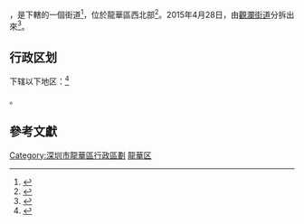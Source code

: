 {{中国乡级行政区|44/03/09/006/000}}

'''{{PAGENAMEBASE}}'''，是{{PRC admin/fullname|44/03/09/006/000|3}}下轄的一個街道<ref>{{PRC admin/ref sgc|{{PRC admin/parent|44/03/09/006/000}}}}</ref>，位於龍華區西北部<ref name=":0">{{Cite news|url=http://www.szlhxq.gov.cn/lhxinqu/zzxc/xqgk943/xqgk94/index.html|title=龍華區簡介|last=|first=|date=|work=龍華區政府網|accessdate=|deadurl=yes|archiveurl=https://web.archive.org/web/20161012152948/http://www.szlhxq.gov.cn/lhxinqu/zzxc/xqgk943/xqgk94/index.html|archivedate=2016年10月12日|df=}}</ref>。2015年4月28日，由[[观澜街道|觀瀾街道]]分拆出來<ref>{{Cite news|url=http://www.sznews.com/news/content/2015-04/28/content_11524567.htm|title=原观澜街道分设为观湖、福城、观澜街道|last=|first=|date=2015-04-28|work=深圳新聞網|accessdate=2015-04-28|archive-url=https://web.archive.org/web/20150503043903/http://www.sznews.com/news/content/2015-04/28/content_11524567.htm|archive-date=2015-05-03|dead-url=yes}}</ref>。

== 行政区划 ==

{{PAGENAMEBASE}}下辖以下地区：<ref>{{PRC admin/ref sgc|44/03/09/006/000}}</ref>

{{PRC admin/children|44/03/09/006/000}}。

==參考文獻==
{{Reflist}}

{{深圳市龙华区行政区划}}
{{广东行政区划小作品}}
[[Category:深圳市龍華區行政區劃|Category:深圳市龍華區行政區劃]]
[[Category:深圳街道_(行政区划)|龍華区]]